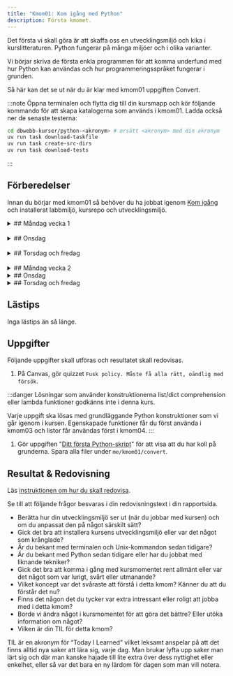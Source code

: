 ```yaml
---
title: "Kmom01: Kom igång med Python" 
description: Första kmomet.
---
```



Det första vi skall göra är att skaffa oss en utvecklingsmiljö och kika i kurslitteraturen. Python fungerar på många miljöer och i olika varianter.

Vi börjar skriva de första enkla programmen för att komma underfund med hur Python kan användas och hur programmeringsspråket fungerar i grunden.

Så här kan det se ut när du är klar med kmom01 uppgiften Convert.


<YouTube
    id="WG5OTNbyj3o"
    title="Exempel på hur det kan se ut när du är klar med kmom01 uppgiften Convert."
/>


:::note
Öppna terminalen och flytta dig till din kursmapp och kör följande kommando för att skapa katalogerna som används i kmom01. Ladda också ner de senaste testerna:

```bash
cd dbwebb-kurser/python-<akronym> # ersätt <akronym> med din akronym
uv run task download-taskfile
uv run task create-src-dirs
uv run task download-tests
```
:::


## Förberedelser
Innan du börjar med kmom01 så behöver du ha jobbat igenom [Kom igång](../) och installerat labbmiljö, kursrepo och utvecklingsmiljö.
<br/>




<details>
<summary>
## Måndag vecka 1
</summary>

:::tip
När du ska jobba med kursen är det lättast om du öppnar VSCode från terminalen innan du börjar jobba.

```bash
cd dbwebb-kurser/python-<din akronym>
code .
```

Använd `practice` mappen i kmom01 katalogen för att skriva övningskod.
:::

### Intro till programmering

Vi börjar med att kika på vad programmering är och hur det fungerar. Vi kommer att jobba med Python som är ett av de mest populära programmeringsspråken idag. Python används inom många områden, allt från webbutveckling till datavetenskap och maskininlärning.
{/* <Steps> */}

#### Att göra
Som en generell introduktion till programming och vissa av de tekniker och konstruktioner vi går igenom, kolla på följande video från Harvards CS50 kurs.
<YouTube
    id="qDbsiVWA2Ag" 
/>



### Intro till Python

Efter att ha kollat på videon ovan har du fått en allmän orientering om programmering och vad det handlar om. Nu är det dags att börja med Python.

I kursen kommer vi använda boken [Python for Everybody: Exploring data in Python3](../../laromaterial/böcker/).

Boken kommer inte passa allas lärandestil eller så förklaras sakerna inte på det sättet att du förstår det. Det är helt okej. Det finns många andra resurser och böcker som du kan använda för att lära dig Python. Det är OK att använda andra resurser och böcker. Det viktiga är att du hittar något som passar dig och din lärande stil. 

:::tip
När du läser boken så är det viktigt att ha en terminal öppen och köra koden i boken parallellt. Det är ett bra sätt att lära sig och förstå hur Python fungerar. Att **endast** läsa boken utan att köra koden är inte tillräckligt. Det är viktigt att du kör koden och testar den själva så du förstår den.
:::


En viktig del av programmering är att läsa dokumentation. Du kommer att behöva läsa dokumentation för att förstå hur olika funktioner och moduler fungerar. Det är en viktig del av programmering och något du kommer att göra mycket av i framtiden.

[Pythons dokumentation](https://docs.python.org/3/reference/index.html) är tyvärr rätt rörig som nybörjare. De två viktigaste delarna är: 
    * [Python Standard Library](https://docs.python.org/3/library/index.html) som beskriver de olika modulerna och deras funktioner.
    * [Python Language Reference](https://docs.python.org/3/reference/index.html) som beskriver språket och dess syntax.


#### Att göra

<Steps>
1. Läs och jobba igenom följande kapitel i boken (alternativt kolla på videorna):
    * Ch1 Why should you learn to write programs?
    * Ch2 Variables, expressions and statements

    :::tip
    Det räcker inte med att bara läsa. Du är klar med boken när du förstår vad som står i den och kan köra koden själv. Utforska och experimentera med koden. Gör övningarna i boken. Testa ändra saker och se vad som händer. Det är så du lär dig.
    :::

1. Mer material om variabler, datatyper, input och output. En del repitition från boken och en del nytt.
    - Jobba igenom artikeln "[Introduktion till variabler och datatyper](../../laromaterial/övning/introduktion-variabler-datatyper)"


1. För att bekanta dig med Pythons dokumentation, kika i [Python Standard Library](https://docs.python.org/3/library/index.html). **Spendera inte mer än 60 minuter på detta.**
    - Läs om [Built-in Functions](https://docs.python.org/3/library/functions.html) och [Built-in Constants](https://docs.python.org/3/library/constants.html). Läs **inte** igenom alla funktioner utan kolla på de som verkar intressanta och relevanta för det du jobbar med T.ex. `input()`, `len()`, `bool()`, `int()` och `isinstance()`. Det är bra att ha en översikt över vad som finns i språket och vad som går att göra.
    - Läs också om datatypen [Text Sequence Type — str](https://docs.python.org/3/library/stdtypes.html#text-sequence-type-str)

</Steps>


</details>
<br/>




<details>
<summary>
## Onsdag
</summary>
Jobba igenom [seminarium kmom01 vecka 1](/website/laromaterial/seminarium/kmom011). Det görs på onsdagens lektion.
</details>
<br/>





<details>
<summary>
## Torsdag och fredag
</summary>


### Att göra
<Steps>

1. Kolla på [Study Less Study Smart](https://www.youtube.com/watch?v=IlU-zDU6aQ0), 60 min video hur man studerar effektivt. Om ni känner att den är för lång kan ni kolla på [Study Less Study Smart: A 6-Minute Summary](https://www.youtube.com/watch?v=23Xqu0jXlfs).

1. Lär dig jobba i repot och lös en exempel uppgift för att lära dig om tester och validering, "[Testning, validering och jobba med kursrepot](../../laromaterial/övning/jobba-i-kursen)".

1. Hur du hanterar långa rader med kod och valideringsfelet "Line too long".
    - Jobba igenom artikeln/övningen "[Radbrytning i Python](../../laromaterial/instruktion/radbrytning)"

1. På Canvas, svara på quizzet `kmom01 quiz`. Det är inte obligatoriskt men ett bra sätt för dig att kolla om du har hängt med så här långt.
</Steps>

### Öva

Nu har du jobbat igenom det förbereda materialet för veckan. Förhoppningsvis har du inte använt upp alla 20h än. Använd resten av tiden till att öva på det du har lärt dig.
- Utforska själv, experimentera och lek med koden. Gör ett antagande om hur kod/python fungera, skriv en liten kodsnutt för att testa ditt antagande och se om det stämmer.
- Om du vill använda dig av AI, kan du här läsa om hur du gör det på bästa sätt i kursen.
    - Läs "[Använda AI som stöd i dina studier](../../studieguide/använd-ai)"
    - Fundera nu på vad du har svårt att förstå med programmeringen och vill bli bättre på. Använd AI för att generera övningsuppgifter som du kan träna på. När du stöter på problem i din kod eller något du inte förstår, be AI att generera ny uppgift med liknande fel/problem.
- Använd en webbtjänst för att hitta övningsuppgifter. Om du vill jobba med avancerad programmering på företag som Google, Facebook, Amazon, Microsoft, etc. efter dina studier så är dessa webbtjänster bra att träna på. De har ofta samma typ av uppgifter som du kan få på anställningsintervjuer.
    - [Exercism](https://exercism.org/tracks/python)
    - [LeetCode](https://leetcode.com/)
    - [HackerRank](https://www.hackerrank.com/domains/tutorials/10-days-of-python)
    - [Codewars](https://www.codewars.com/)
    - [CheckIO](https://py.checkio.org/)

</details>
<br/>






<details>
<summary>
## Måndag vecka 2
</summary>

### Villkor och if-satser

Koden du har skrivit än så länge har bara exekverats uppifrån och ner och användaren har inte kunnat göra några val. Programmen har inte kunnat reagera på olika indata eller situationer. Det är dags att ändra på det. I detta moment kommer vi att gå igenom villkor och if-satser. Det är en grundläggande del av programmering och något du kommer att använda mycket i framtiden.

#### Att göra

<Steps>
1. Läs och jobba igenom följande kapitel i boken (alternativt kolla på videorna):
    * Ch3 Conditional execution
    :::tip
    Det räcker inte med att bara läsa. Du är klar med boken när du förstår vad som står i den och kan köra koden själv. Utforska och experimentera med koden. Gör övningarna i boken. Testa ändra saker och se vad som händer. Det är så du lär dig.
    :::

1. Mer material om jämförelse och villkor. En del repitition från boken och en del nytt.

    Exempel på alternativt material om boken inte var tillräcklig:
    - Jobba igenom artikeln/övningen "[Jämförelseoperatorer och booleska värden](../../laromaterial/övning/booleans-och-jamforelseoperatorer)"
    - Jobba igenom artikeln/övningen "[Villkor](../../laromaterial/övning/villkor)"

1.  Kolla på bilden [My code isn’t working](/website/img/code_not_working.jpg). Spara bilden för att underlätta när saker går fel.

1. Jobba igenom labben [lab_01](../../laromaterial/lab/lab_01) som ger dig möjlighet att träna på det du har lärt dig i kmom01.
</Steps>

</details>


<details>
<summary>
## Onsdag
</summary>
Frågor till seminarium. Kommer snart.

</details>




<details>
<summary>
## Torsdag och fredag
</summary>

Nu finns det inte med material för att lära sig kursmomentets koncept. Nu är det bara kvar att lösa uppgiften.

### Att göra
<Steps>
1. Lös uppgifterna under [Uppgifter](#uppgifter).
</Steps>

</details>



## Lästips

Inga lästips än så länge.


## Uppgifter

Följande uppgifter skall utföras och resultatet skall redovisas.

1. På Canvas, gör quizzet `Fusk policy. Måste få alla rätt, oändlig med försök`.

:::danger
Lösningar som använder konstruktionerna list/dict comprehension eller lambda funktioner godkänns inte i denna kurs.

Varje uppgift ska lösas med grundläggande Python konstruktioner som vi går igenom i kursen. Egenskapade funktioner får du först använda i kmom03 och listor får användas först i kmom04.
:::
1. Gör uppgiften "[Ditt första Python-skript](/website/laromaterial/uppgift/convert)" för att visa att du har koll på grunderna. Spara alla filer under `me/kmom01/convert`.



## Resultat & Redovisning
Läs [instruktionen om hur du skall redovisa](/website/laromaterial/instruktion/resultat-och-redovisning).

Se till att följande frågor besvaras i din redovisningstext i din rapportsida.

- Berätta hur din utvecklingsmiljö ser ut (när du jobbar med kursen) och om du anpassat den på något särskilt sätt?
- Gick det bra att installera kursens utvecklingsmiljö eller var det något som krånglade?
- Är du bekant med terminalen och Unix-kommandon sedan tidigare?
- Är du bekant med Python sedan tidigare eller har du jobbat med liknande tekniker?
- Gick det bra att komma i gång med kursmomentet rent allmänt eller var det något som var lurigt, svårt eller utmanande?
- Vilket koncept var det svåraste att förstå i detta kmom? Känner du att du förstår det nu?
- Finns det någon det du tycker var extra intressant eller roligt att jobba med i detta kmom?
- Borde vi ändra något i kursmomentet för att göra det bättre? Eller utöka information om något?
- Vilken är din TIL för detta kmom?

TIL är en akronym för “Today I Learned” vilket leksamt anspelar på att det finns alltid nya saker att lära sig, varje dag. Man brukar lyfta upp saker man lärt sig och där man kanske hajade till lite extra över dess nyttighet eller enkelhet, eller så var det bara en ny lärdom för dagen som man vill notera.
